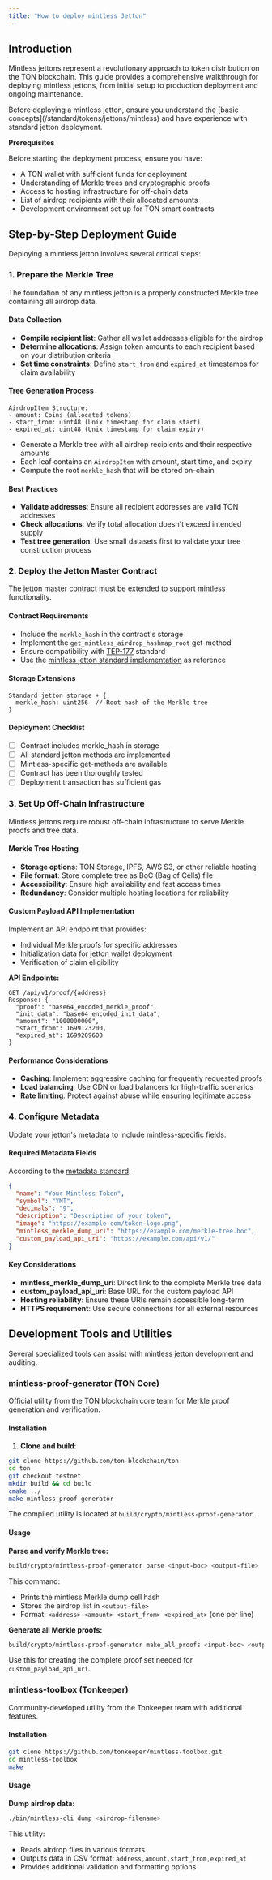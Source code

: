 ```yaml
---
title: "How to deploy mintless Jetton"
---
```



## Introduction

Mintless jettons represent a revolutionary approach to token distribution on the TON blockchain. This guide provides a comprehensive walkthrough for deploying mintless jettons, from initial setup to production deployment and ongoing maintenance.

<Aside>
  Before deploying a mintless jetton, ensure you understand the [basic concepts](/standard/tokens/jettons/mintless) and have experience with standard jetton deployment.
</Aside>

**Prerequisites**

Before starting the deployment process, ensure you have:

- A TON wallet with sufficient funds for deployment
- Understanding of Merkle trees and cryptographic proofs
- Access to hosting infrastructure for off-chain data
- List of airdrop recipients with their allocated amounts
- Development environment set up for TON smart contracts

## Step-by-Step Deployment Guide

Deploying a mintless jetton involves several critical steps:

### 1. Prepare the Merkle Tree

The foundation of any mintless jetton is a properly constructed Merkle tree containing all airdrop data.

#### Data Collection

- **Compile recipient list**: Gather all wallet addresses eligible for the airdrop
- **Determine allocations**: Assign token amounts to each recipient based on your distribution criteria
- **Set time constraints**: Define `start_from` and `expired_at` timestamps for claim availability

#### Tree Generation Process

```
AirdropItem Structure:
- amount: Coins (allocated tokens)
- start_from: uint48 (Unix timestamp for claim start)
- expired_at: uint48 (Unix timestamp for claim expiry)
```

- Generate a Merkle tree with all airdrop recipients and their respective amounts
- Each leaf contains an `AirdropItem` with amount, start time, and expiry
- Compute the root `merkle_hash` that will be stored on-chain

#### Best Practices

- **Validate addresses**: Ensure all recipient addresses are valid TON addresses
- **Check allocations**: Verify total allocation doesn't exceed intended supply
- **Test tree generation**: Use small datasets first to validate your tree construction process

### 2. Deploy the Jetton Master Contract

The jetton master contract must be extended to support mintless functionality.

#### Contract Requirements

- Include the `merkle_hash` in the contract's storage
- Implement the `get_mintless_airdrop_hashmap_root` get-method
- Ensure compatibility with [TEP-177](https://github.com/ton-blockchain/TEPs/pull/177) standard
- Use the [mintless jetton standard implementation](https://github.com/ton-community/mintless-jetton) as reference

#### Storage Extensions

```
Standard jetton storage + {
  merkle_hash: uint256  // Root hash of the Merkle tree
}
```

#### Deployment Checklist

- [ ] Contract includes merkle\_hash in storage
- [ ] All standard jetton methods are implemented
- [ ] Mintless-specific get-methods are available
- [ ] Contract has been thoroughly tested
- [ ] Deployment transaction has sufficient gas

### 3. Set Up Off-Chain Infrastructure

Mintless jettons require robust off-chain infrastructure to serve Merkle proofs and tree data.

#### Merkle Tree Hosting

- **Storage options**: TON Storage, IPFS, AWS S3, or other reliable hosting
- **File format**: Store complete tree as BoC (Bag of Cells) file
- **Accessibility**: Ensure high availability and fast access times
- **Redundancy**: Consider multiple hosting locations for reliability

#### Custom Payload API Implementation

Implement an API endpoint that provides:

- Individual Merkle proofs for specific addresses
- Initialization data for jetton wallet deployment
- Verification of claim eligibility

**API Endpoints:**

```
GET /api/v1/proof/{address}
Response: {
  "proof": "base64_encoded_merkle_proof",
  "init_data": "base64_encoded_init_data",
  "amount": "1000000000",
  "start_from": 1699123200,
  "expired_at": 1699209600
}
```

#### Performance Considerations

- **Caching**: Implement aggressive caching for frequently requested proofs
- **Load balancing**: Use CDN or load balancers for high-traffic scenarios
- **Rate limiting**: Protect against abuse while ensuring legitimate access

### 4. Configure Metadata

Update your jetton's metadata to include mintless-specific fields.

#### Required Metadata Fields

According to the [metadata standard](https://github.com/ton-blockchain/TEPs/blob/master/text/0064-token-data-standard.md):

```json
{
  "name": "Your Mintless Token",
  "symbol": "YMT",
  "decimals": "9",
  "description": "Description of your token",
  "image": "https://example.com/token-logo.png",
  "mintless_merkle_dump_uri": "https://example.com/merkle-tree.boc",
  "custom_payload_api_uri": "https://example.com/api/v1/"
}
```

#### Key Considerations

- **mintless\_merkle\_dump\_uri**: Direct link to the complete Merkle tree data
- **custom\_payload\_api\_uri**: Base URL for the custom payload API
- **Hosting reliability**: Ensure these URIs remain accessible long-term
- **HTTPS requirement**: Use secure connections for all external resources

## Development Tools and Utilities

Several specialized tools can assist with mintless jetton development and auditing.

### mintless-proof-generator (TON Core)

Official utility from the TON blockchain core team for Merkle proof generation and verification.

#### Installation

1. **Clone and build**:

```bash
git clone https://github.com/ton-blockchain/ton
cd ton
git checkout testnet
mkdir build && cd build
cmake ../
make mintless-proof-generator
```

The compiled utility is located at `build/crypto/mintless-proof-generator`.

#### Usage

**Parse and verify Merkle tree:**

```bash
build/crypto/mintless-proof-generator parse <input-boc> <output-file>
```

This command:

- Prints the mintless Merkle dump cell hash
- Stores the airdrop list in `<output-file>`
- Format: `<address> <amount> <start_from> <expired_at>` (one per line)

**Generate all Merkle proofs:**

```bash
build/crypto/mintless-proof-generator make_all_proofs <input-boc> <output-file>
```

Use this for creating the complete proof set needed for `custom_payload_api_uri`.

### mintless-toolbox (Tonkeeper)

Community-developed utility from the Tonkeeper team with additional features.

#### Installation

```bash
git clone https://github.com/tonkeeper/mintless-toolbox.git
cd mintless-toolbox
make
```

#### Usage

**Dump airdrop data:**

```bash
./bin/mintless-cli dump <airdrop-filename>
```

This utility:

- Reads airdrop files in various formats
- Outputs data in CSV format: `address,amount,start_from,expired_at`
- Provides additional validation and formatting options
